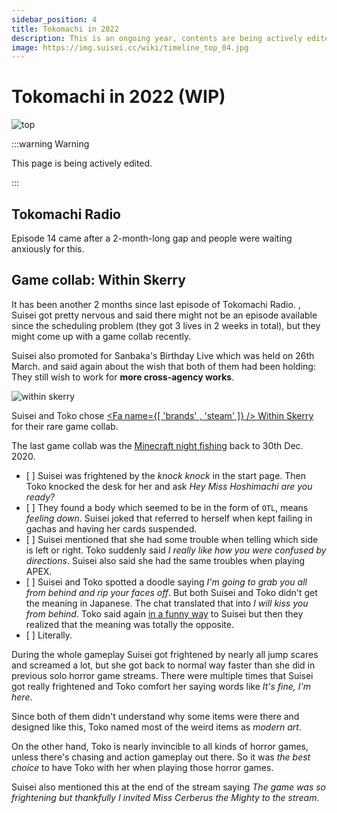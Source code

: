 ```yaml
---
sidebar_position: 4
title: Tokomachi in 2022
description: This is an ongoing year, contents are being actively edited. A Wiki-like site to record Tokomachi activities and details. This site is fan-made, unofficial and non-profit.
image: https://img.suisei.cc/wiki/timeline_top_04.jpg
---
```



# Tokomachi in 2022 (WIP)

![top](./top/top_04.jpg)

:::warning Warning

This page is being actively edited.

:::

## Tokomachi Radio

<Date D="2022-01-26" />

Episode 14 came after a 2-month-long gap and people were waiting anxiously for this.

<FYI Topic="Tokomachi Radio Episode 14" Desc="/radio/tokomachi_radio_s2#episode-14" />

## Game collab: Within Skerry

<Date D="2022-03-21" />

It has been another 2 months since last episode of Tokomachi Radio. <YTTime Id="yydLvFXNKtg" Time="86:10" Desc="The chat asked if there would be another episode this month" />, Suisei got pretty nervous and said there might not be an episode available since the scheduling problem (they got 3 lives in 2 weeks in total), but they might come up with a game collab recently.

Suisei also promoted for Sanbaka's Birthday Live which was held on 26th March. and said again about the wish that both of them had been holding: They still wish to work for **more cross-agency works**.

<Date D="2022-04-06" />

![within skerry](./youtube/20220406_01.jpg)

> <YTLink Id="rkOfEICgZRg" />

Suisei and Toko chose [<Fa name={[ 'brands' , 'steam' ]} /> Within Skerry](https://store.steampowered.com/app/1871510/Within_Skerry/) for their rare game collab.

The last game collab was the [Minecraft night fishing](/timeline/2020#new-year-) back to 30th Dec. 2020.

- [ <YTTime Id="rkOfEICgZRg" Time="03:27" Desc="Knock knock" /> ] Suisei was frightened by the _knock knock_ in the start page. Then Toko knocked the desk for her and ask _Hey Miss Hoshimachi are you ready?_
- [ <YTTime Id="rkOfEICgZRg" Time="40:45" Desc="Feeling down" /> ] They found a body which seemed to be in the form of `OTL`, means _feeling down_. Suisei joked that referred to herself when kept failing in gachas and having her cards suspended.
- [ <YTTime Id="rkOfEICgZRg" Time="45:20" Desc="Left or Right?" /> ] Suisei mentioned that she had some trouble when telling which side is left or right. Toko suddenly said _I really like how you were confused by directions_. Suisei also said she had the same troubles when playing APEX.
- [ <YTTime Id="rkOfEICgZRg" Time="48:43" Desc="From behind" /> ] Suisei and Toko spotted a doodle saying _I'm going to grab you all from behind and rip your faces off_. But both Suisei and Toko didn't get the meaning in Japanese. The chat translated that into _I will kiss you from behind_. Toko said again [in a funny way](https://www.youtube.com/watch?v=rkOfEICgZRg&t=2977s) to Suisei but then they realized that the meaning was totally the opposite.
- [ <YTTime Id="rkOfEICgZRg" Time="66:41" Desc="The two of us for life" /> ] Literally.

During the whole gameplay Suisei got frightened by nearly all jump scares and screamed a lot, but she got back to normal way faster than she did in previous solo horror game streams. There were multiple times that Suisei got really frightened and Toko comfort her saying words like _It's fine, I'm here_.

Since both of them didn't understand why some items were there and designed like this, Toko named most of the weird items as _modern art_.

On the other hand, Toko is nearly invincible to all kinds of horror games, unless there's chasing and action gameplay out there. So it was _the best choice_ to have Toko with her when playing those horror games.

Suisei also mentioned this at the end of the stream saying _The game was so frightening but thankfully I invited Miss Cerberus the Mighty to the stream_.
